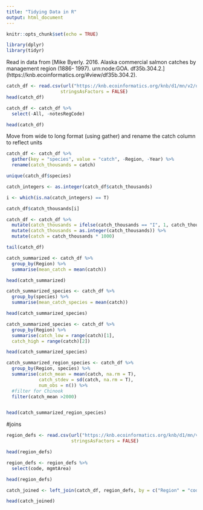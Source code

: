 ```yaml
---
title: "Tidying Data in R"
output: html_document
---
```


```r
knitr::opts_chunk$set(echo = TRUE)
```

```r
library(dplyr)
library(tidyr)
```

Read in data from [Mike Byerly. 2016. Alaska commercial salmon catches by management region (1886- 1997). urn:node:GOA. df35b.304.2.] (https://knb.ecoinformatics.org/#view/df35b.304.2).


```r
catch_df <- read.csv(url("https://knb.ecoinformatics.org/knb/d1/mn/v2/object/df35b.302.1", method = "libcurl"),
                    stringsAsFactors = FALSE)
head(catch_df)
```


```r
catch_df <- catch_df %>% 
  select(-All, -notesRegCode)

head(catch_df)

```

Move from wide to long format (using gather) and rename the catch column to reflect units


```r
catch_df <- catch_df %>% 
  gather(key = "species", value = "catch", -Region, -Year) %>% 
  rename(catch_thousands = catch)

unique(catch_df$species)
```

```r
catch_integers <- as.integer(catch_df$catch_thousands)

i <- which(is.na(catch_integers) == T)

catch_df$catch_thousands[i]

```



```r
catch_df <- catch_df %>%
  mutate(catch_thousands = ifelse(catch_thousands == "I", 1, catch_thousands)) %>% 
  mutate(catch_thousands = as.integer(catch_thousands)) %>% 
  mutate(catch = catch_thousands * 1000)

tail(catch_df)
```


```r
catch_summarized <- catch_df %>% 
  group_by(Region) %>% 
  summarise(mean_catch = mean(catch))

head(catch_summarized)
```

```r
catch_summarized_species <- catch_df %>% 
  group_by(species) %>% 
  summarise(mean_catch_species = mean(catch))

head(catch_summarized_species)
```

```r
catch_summarized_species <- catch_df %>% 
  group_by(Region) %>% 
  summarise(catch_low = range(catch)[1],
  catch_high = range(catch)[2])

head(catch_summarized_species)
```

```r
catch_summarized_region_species <- catch_df %>% 
  group_by(Region, species) %>% 
  summarise(catch_mean = mean(catch, na.rm = T), 
            catch_stdev = sd(catch, na.rm = T),
            num_obs = n()) %>% 
  #filter for Chinook
  filter(catch_mean >2000)


head(catch_summarized_region_species)
```

#joins


```r
region_defs <- read.csv(url("https://knb.ecoinformatics.org/knb/d1/mn/v2/object/df35b.303.1", method = "libcurl"),
                        stringsAsFactors = FALSE)

head(region_defs)
```

```r
region_defs <- region_defs %>% 
  select(code, mgmtArea)

head(region_defs)

```

```r
catch_joined <- left_join(catch_df, region_defs, by = c("Region" = "code"))

head(catch_joined)


```

